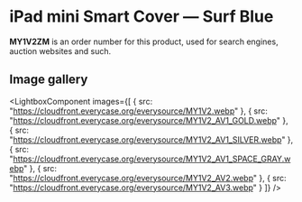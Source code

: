 
# iPad mini Smart Cover — Surf Blue

<Callout type='info' emoji='👉🏻'>**MY1V2ZM** is an order number for this product, used for search engines, auction websites and such.</Callout>

## Image gallery

<LightboxComponent
    images={[
      {
        src: "https://cloudfront.everycase.org/everysource/MY1V2.webp"
      },
      {
        src: "https://cloudfront.everycase.org/everysource/MY1V2_AV1_GOLD.webp"
      },
      {
        src: "https://cloudfront.everycase.org/everysource/MY1V2_AV1_SILVER.webp"
      },
      {
        src: "https://cloudfront.everycase.org/everysource/MY1V2_AV1_SPACE_GRAY.webp"
      },
      {
        src: "https://cloudfront.everycase.org/everysource/MY1V2_AV2.webp"
      },
      {
        src: "https://cloudfront.everycase.org/everysource/MY1V2_AV3.webp"
      }
    ]}
  />
